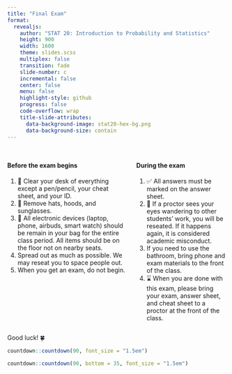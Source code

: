 ```yaml
---
title: "Final Exam"
format:
  revealjs:
    author: "STAT 20: Introduction to Probability and Statistics"
    height: 900
    width: 1600
    theme: slides.scss
    multiplex: false
    transition: fade
    slide-number: c
    incremental: false
    center: false
    menu: false
    highlight-style: github
    progress: false
    code-overflow: wrap
    title-slide-attributes:
      data-background-image: stat20-hex-bg.png
      data-background-size: contain
---
```


## {.smaller}

:::columns
:::{.column width="57%"}
#### Before the exam begins

1. 🧹 Clear your desk of everything except a pen/pencil, your cheat sheet, and your ID.
2. 🧢 Remove hats, hoods, and sunglasses.
2. 📱 All electronic devices (laptop, phone, airbuds, smart watch) should be remain in your bag for the entire class period. All items should be on the floor not on nearby seats.
3. Spread out as much as possible. We may reseat you to space people out.
4. When you get an exam, do not begin.
:::
:::{.column width="43%"}
#### During the exam

1. ✅ All answers must be marked on the answer sheet.
2. 👀 If a proctor sees your eyes wandering to other students' work, you will be reseated. If it happens again, it is considered academic misconduct.
3. If you need to use the bathroom, bring phone and exam materials to the front of the class.
4. ⌛ When you are done with this exam, please bring your exam, answer sheet, and cheat sheet to a proctor at the front of the class.

:::
:::

[Good luck!]{.bigadage } 🍀

```r
countdown::countdown(90, font_size = "1.5em")
```

```r
countdown::countdown(90, bottom = 35, font_size = "1.5em")
```
